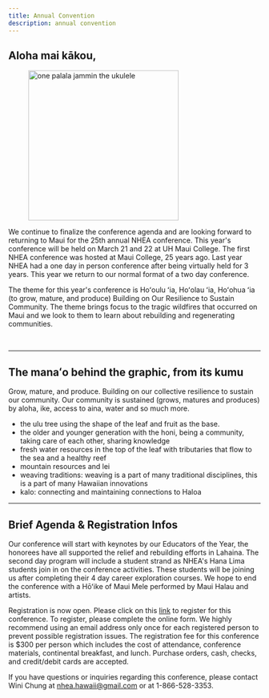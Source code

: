 ```yaml
---
title: Annual Convention
description: annual convention
---
```



<h2 class="text-primary sm:mt-0">Aloha mai kākou,</h2>

<figure class="flex justify-center overflow-hidden sm:float-right float-none text-center sm:max-w-[50%] mx-0 my-0 sm:ml-6">
  <img
    src="https://placehold.co/300"
    alt="one palala jammin the ukulele"
    width="300px"
  />
</figure>

We continue to finalize the conference agenda and are looking forward to returning to Maui for the 25th annual NHEA conference. This year's conference will be held on March 21 and 22 at UH Maui College. The first NHEA conference was hosted at Maui College, 25 years ago. Last year NHEA had a one day in person conference after being virtually held for 3 years. This year we return to our normal format of a two day conference.

The theme for this year's conference is Hoʻoulu ʻia, Hoʻolau ʻia, Hoʻohua ʻia (to grow, mature, and produce) Building on Our Resilience to Sustain Community. The theme brings focus to the tragic wildfires that occurred on Maui and we look to them to learn about rebuilding and regenerating communities.

<br />

---

## The manaʻo behind the graphic, from its kumu

Grow, mature, and produce. Building on our collective resilience to sustain our community. Our community is sustained (grows, matures and produces) by aloha, ike, access to aina, water and so much more.

- the ulu tree using the shape of the leaf and fruit as the base.
- the older and younger generation with the honi, being a community, taking care of each other, sharing knowledge
- fresh water resources in the top of the leaf with tributaries that flow to the sea and a healthy reef
- mountain resources and lei
- weaving traditions: weaving is a part of many traditional disciplines, this is a part of many Hawaiian innovations
- kalo: connecting and maintaining connections to Haloa

<hr />

## Brief Agenda & Registration Infos

Our conference will start with keynotes by our Educators of the Year, the honorees have all supported the relief and rebuilding efforts in Lahaina. The second day program will include a student strand as NHEA's Hana Lima students join in on the conference activities. These students will be joining us after completing their 4 day career exploration courses. We hope to end the conference with a Hōʻike of Maui Mele performed by Maui Halau and artists.

Registration is now open. Please click on this [link](#) to register for this conference. To register, please complete the online form. We highly recommend using an email address only once for each registered person to prevent possible registration issues. The registration fee for this conference is $300 per person which includes the cost of attendance, conference materials, continental breakfast, and lunch. Purchase orders, cash, checks, and credit/debit cards are accepted.

If you have questions or inquiries regarding this conference, please contact Wini Chung at [nhea.hawaii@gmail.com](mailto:nhea.hawaii@gmail.com) or at 1-866-528-3353.
